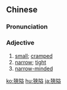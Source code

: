 {{also|狭隘}}
==Chinese==
{{zh-forms|s=狭隘}}

===Pronunciation===
{{zh-pron
|m=xiá'ài
|c=haap6 aai3
|mn=qz,xm,zz:hia̍p-ài
|cat=a
}}

===Adjective===
{{zh-adj}}

# [[small]]; [[cramped]]
# [[narrow]]; [[tight]]
# [[narrow-minded]]

[[ko:狹隘]]
[[hu:狹隘]]
[[ja:狹隘]]